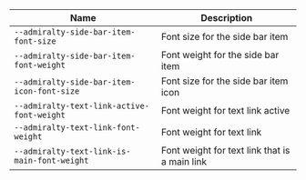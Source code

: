 
| Name | Description |
| --- | --- |
| `--admiralty-side-bar-item-font-size` | Font size for the side bar item |
| `--admiralty-side-bar-item-font-weight` | Font weight for the side bar item |
| `--admiralty-side-bar-item-icon-font-size` | Font size for the side bar item icon |
| `--admiralty-text-link-active-font-weight` | Font weight for text link active |
| `--admiralty-text-link-font-weight` | Font weight for text link |
| `--admiralty-text-link-is-main-font-weight` | Font weight for text link that is a main link |

